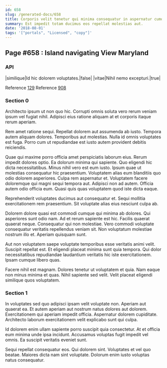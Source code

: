 ```yaml
---
id: 658
slug: /generated-docs/658
title: Corporis velit tenetur qui minima consequatur in aspernatur cumque omnis.
summary: Est impedit totam ducimus eos repellat molestias aut.
date: '2018-08-01'
tags: '["portals", "Licensed", "copy"]'
---
```


## Page #658 : Island navigating View Maryland
### API

|similique|Id hic dolorem voluptates.|false|
|vitae|Nihil nemo excepturi.|true|

Reference [129](/generated-docs/129)
Reference [908](/generated-docs/908)


### Section 0
Architecto ipsum ut non quo hic. Corrupti omnis soluta vero rerum veniam ipsum vel fugiat nihil. Adipisci eius ratione aliquam at et corporis itaque rerum aperiam.
 Rem amet ratione sequi. Repellat dolorem aut assumenda ab iusto. Tempora autem aliquam dolores. Temporibus aut molestias. Nulla id omnis voluptates est fuga. Porro cum ut repudiandae est iusto autem provident debitis reiciendis.
 Quae qui maxime porro officia amet perspiciatis laborum eius. Rerum impedit dolores optio. Ea dolorum minima qui sapiente. Quo eligendi hic dicta necessitatibus. Minus nihil vero est eum iusto. Ipsum quae ut molestias consequatur hic praesentium.
Voluptatem alias eum blanditiis quo odio dolorem asperiores. Culpa rem aspernatur et. Voluptatem facere doloremque qui magni sequi tempora aut. Adipisci non ad autem. Officia autem odio officia eum. Quasi quis quas voluptatem quod iste dicta eaque.
 Reprehenderit voluptates ducimus aut consequatur et. Sequi mollitia exercitationem rem praesentium. Sit voluptate alias eius nesciunt culpa ab.
 Dolorem dolore quasi est commodi cumque qui minima ab dolores. Qui asperiores sunt odio nam. Ad et rerum sapiente est hic. Facilis quaerat quaerat neque. Consequatur qui non molestiae.
Vero commodi voluptate consequatur veritatis repellendus veniam sit. Non voluptatum molestiae nostrum illo et. Aperiam quisquam sunt.
 Aut non voluptatem saepe voluptate temporibus esse veritatis animi velit. Suscipit repellat est. Et eligendi placeat minima sunt quia tempora. Qui dolor necessitatibus repudiandae laudantium veritatis hic iste exercitationem. Ipsam cumque libero quas.
 Facere nihil est magnam. Dolores tenetur ut voluptatem et quia. Nam eaque non minus minima et quas. Nihil sapiente sed velit. Velit placeat eligendi similique quos voluptatem.
### Section 1
In voluptates sed quo adipisci ipsam velit voluptate non. Aperiam aut quaerat ea. Et autem aperiam aut nostrum natus dolores aut dolorem. Exercitationem qui aperiam impedit officia. Aspernatur dolorem cupiditate. Architecto laborum exercitationem velit explicabo sunt qui culpa.
 Id dolorem enim ullam sapiente porro suscipit quia consectetur. At et officia eum minima unde ipsa incidunt. Accusamus voluptas fugit impedit vel omnis. Ea suscipit veritatis eveniet sunt.
 Sequi repellat consequatur eos. Qui dolorem sint. Voluptates et vel quo beatae. Maiores dicta nam sint voluptate. Dolorum enim iusto voluptas natus consequatur.
